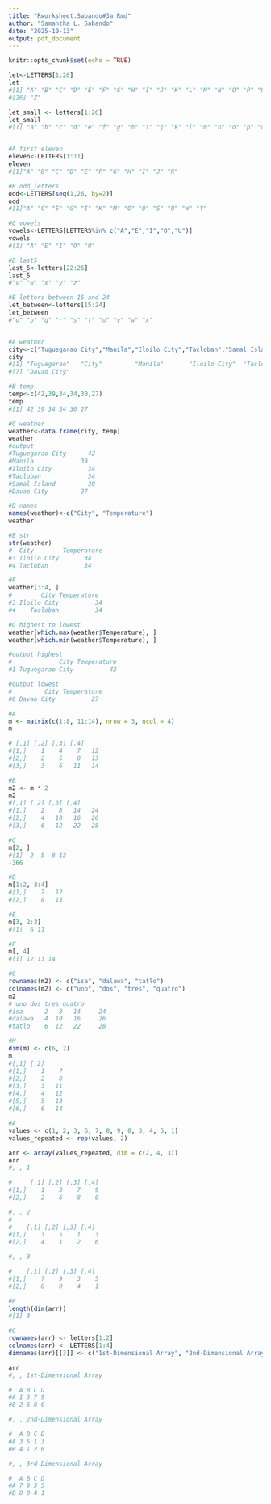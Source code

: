 ```yaml
---
title: "Rworksheet.Sabando#3a.Rmd"
author: "Samantha L. Sabando"
date: "2025-10-13"
output: pdf_document
---
```


```r
knitr::opts_chunk$set(echo = TRUE)
```

```r
let<-LETTERS[1:26]
let
#[1] "A" "B" "C" "D" "E" "F" "G" "H" "I" "J" "K" "L" "M" "N" "O" "P" "Q" "R" "S" "T" "U" "V" "W" "X" "Y"
#[26] "Z"

let_small <- letters[1:26]
let_small
#[1] "a" "b" "c" "d" "e" "f" "g" "h" "i" "j" "k" "l" "m" "n" "o" "p" "q" "r" "s" "t" "u" "v" "w" "x" "y" "z"


#A first eleven
eleven<-LETTERS[1:11]
eleven
#[1]"A" "B" "C" "D" "E" "F" "G" "H" "I" "J" "K"

#B odd_letters
odd<-LETTERS[seq(1,26, by=2)]
odd
#[1]"A" "C" "E" "G" "I" "K" "M" "O" "Q" "S" "U" "W" "Y"

#C vowels
vowels<-LETTERS[LETTERS%in% c("A","E","I","O","U")]
vowels
#[1] "A" "E" "I" "O" "U"

#D last5
last_5<-letters[22:26]
last_5
#"v" "w" "x" "y" "z"

#E letters between 15 and 24
let_between<-letters[15:24]
let_between
#"o" "p" "q" "r" "s" "t" "u" "v" "w" "x"



```
```r
#A weather
city<-c("Tuguegarao City","Manila","Iloilo City","Tacloban","Samal Island","Davao City")
city
#[1] "Tuguegarao"   "City"         "Manila"       "Iloilo City"  "Tacloban"     "Samal Island"
#[7] "Davao City" 

#B temp
temp<-c(42,39,34,34,30,27)
temp
#[1] 42 39 34 34 30 27

#C weather
weather<-data.frame(city, temp)
weather
#output
#Tuguegarao City	  42			
#Manila       	    39			
#Iloilo City	      34			
#Tacloban	          34			
#Samal Island	      30			
#Davao City	        27	

#D names
names(weather)<-c("City", "Temperature")
weather

#E str
str(weather)
#  City        Temperature
#3 Iloilo City       34
#4 Tacloban          34

#F
weather[3:4, ]
#        City Temperature
#3 Iloilo City          34
#4    Tacloban          34

#G highest to lowest
weather[which.max(weather$Temperature), ]
weather[which.min(weather$Temperature), ]

#output highest
#             City Temperature
#1 Tuguegarao City          42

#output lowest
#         City Temperature
#6 Davao City          27


```

```r
#A
m <- matrix(c(1:8, 11:14), nrow = 3, ncol = 4)
m

# [,1] [,2] [,3] [,4]
#[1,]    1    4    7   12
#[2,]    2    5    8   13
#[3,]    3    6   11   14

#B
m2 <- m * 2
m2
#[,1] [,2] [,3] [,4]
#[1,]    2    8   14   24
#[2,]    4   10   16   26
#[3,]    6   12   22   28

#C
m[2, ]
#[1]  2  5  8 13
-366

#D
m[1:2, 3:4]
#[1,]    7   12
#[2,]    8   13

#E
m[3, 2:3]
#[1]  6 11

#F
m[, 4]
#[1] 12 13 14

#G
rownames(m2) <- c("isa", "dalawa", "tatlo")
colnames(m2) <- c("uno", "dos", "tres", "quatro")
m2
# uno dos tres quatro
#isa      2   8   14     24
#dalawa   4  10   16     26
#tatlo    6  12   22     28

#H
dim(m) <- c(6, 2)
m
#[,1] [,2]
#[1,]    1    7
#[2,]    2    8
#[3,]    3   11
#[4,]    4   12
#[5,]    5   13
#[6,]    6   14
```

```r
#A
values <- c(1, 2, 3, 6, 7, 8, 9, 0, 3, 4, 5, 1)
values_repeated <- rep(values, 2)

arr <- array(values_repeated, dim = c(2, 4, 3))
arr
#, , 1

#     [,1] [,2] [,3] [,4]
#[1,]    1    3    7    9
#[2,]    2    6    8    0

#, , 2
#
#    [,1] [,2] [,3] [,4]
#[1,]    3    5    1    3
#[2,]    4    1    2    6

#, , 3

#    [,1] [,2] [,3] [,4]
#[1,]    7    9    3    5
#[2,]    8    0    4    1

#B
length(dim(arr))
#[1] 3

#C
rownames(arr) <- letters[1:2]            
colnames(arr) <- LETTERS[1:4]
dimnames(arr)[[3]] <- c("1st-Dimensional Array", "2nd-Dimensional Array", "3rd-Dimensional Array")

arr
#, , 1st-Dimensional Array

#  A B C D
#A 1 3 7 9
#B 2 6 8 0

#, , 2nd-Dimensional Array

#  A B C D
#A 3 5 1 3
#B 4 1 2 6

#, , 3rd-Dimensional Array

#  A B C D
#A 7 9 3 5
#B 8 0 4 1


```
